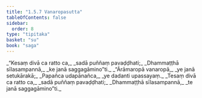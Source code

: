 ```yaml
---
title: "1.5.7 Vanaropasutta"
tableOfContents: false
sidebar:
  order: 8
type: "tipitaka"
basket: "su"
book: "saga"
---
```



<DynamicBreadcrumb />

<Division number="47" book="saga" bookNo="12" page="30">

<Paragraph number="255" type="verses" book="saga">
_“Kesaṃ divā ca ratto ca,_  
_sadā puññaṃ pavaḍḍhati;_  
_Dhammaṭṭhā sīlasampannā,_  
_ke janā saggagāmino”ti._  

</Paragraph>

<Paragraph number="256" type="verses" book="saga">
_“Ārāmaropā vanaropā,_  
_ye janā setukārakā;_  
_Papañca udapānañca,_  
_ye dadanti upassayaṃ._  

</Paragraph>

<Paragraph number="257" type="verses" book="saga">
_Tesaṃ divā ca ratto ca,_  
_sadā puññaṃ pavaḍḍhati;_  
_Dhammaṭṭhā sīlasampannā,_  
_te janā saggagāmino”ti._
</Paragraph>
</Division>